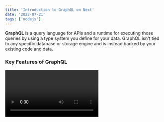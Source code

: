 ```yaml
---
title: 'Introduction to GraphQL on Next'
date: '2022-07-21'
tags: ['nodejs']
---
```


**GraphQL** is a query language for APIs and a runtime for executing those queries by using a type system you define for your data. GraphQL isn't tied to any specific database or storage engine and is instead backed by your existing code and data.

### Key Features of GraphQL 

<Video id='EGKUP5y_zq0' />

- **A video of video editing**

- **Declarative Data Fetching**: Instead of multiple endpoints that return fixed data structures, GraphQL allows you to request exactly the data you need.
- **Strongly Typed Schema**: The GraphQL schema defines the capabilities of an API and allows clients to understand what they can query.
- **Single Endpoint**: With GraphQL, you can access all the data you need from a single endpoint.

### Example Query

Here’s an example of a simple query in GraphQL:

```graphql
{
  user(id: "1") {
    name
    age
    posts {
      title
      content
    }
  }
}
{
  "data": {
    "user": {
      "name": "John Doe",
      "age": 29,
      "posts": [
        {
          "title": "GraphQL Introduction",
          "content": "This is an introductory post about GraphQL."
        },
        {
          "title": "Advanced GraphQL",
          "content": "This post covers advanced topics in GraphQL."
        }
      ]
    }
  }
}
```



